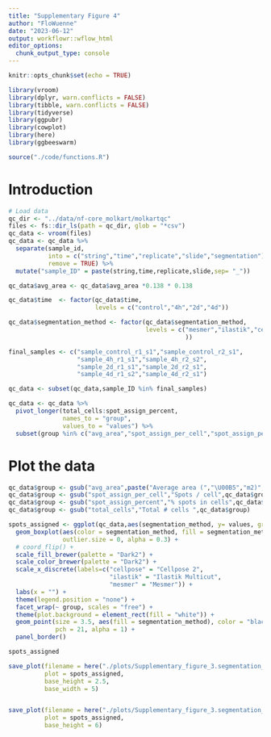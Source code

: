 ```yaml
---
title: "Supplementary Figure 4"
author: "FloWuenne"
date: "2023-06-12"
output: workflowr::wflow_html
editor_options:
  chunk_output_type: console
---
```


```r
knitr::opts_chunk$set(echo = TRUE)

library(vroom)
library(dplyr, warn.conflicts = FALSE)
library(tibble, warn.conflicts = FALSE)
library(tidyverse)
library(ggpubr)
library(cowplot)
library(here)
library(ggbeeswarm)

source("./code/functions.R")
```

# Introduction

```r
# Load data
qc_dir <- "../data/nf-core_molkart/molkartqc"
files <- fs::dir_ls(path = qc_dir, glob = "*csv")
qc_data <- vroom(files)
qc_data <- qc_data %>%
  separate(sample_id,
           into = c("string","time","replicate","slide","segmentation"),
           remove = TRUE) %>%
  mutate("sample_ID" = paste(string,time,replicate,slide,sep= "_"))

qc_data$avg_area <- qc_data$avg_area *0.138 * 0.138

qc_data$time  <- factor(qc_data$time,
                        levels = c("control","4h","2d","4d"))

qc_data$segmentation_method <- factor(qc_data$segmentation_method,
                                      levels = c("mesmer","ilastik","cellpose"
                                                 ))

final_samples <- c("sample_control_r1_s1","sample_control_r2_s1",
                   "sample_4h_r1_s1","sample_4h_r2_s2",
                   "sample_2d_r1_s1","sample_2d_r2_s1",
                   "sample_4d_r1_s2","sample_4d_r2_s1")

qc_data <- subset(qc_data,sample_ID %in% final_samples)

qc_data <- qc_data %>%
  pivot_longer(total_cells:spot_assign_percent,
               names_to = "group",
               values_to = "values") %>%
  subset(group %in% c("avg_area","spot_assign_per_cell","spot_assign_percent","total_cells"))
```

# Plot the data

```r
qc_data$group <- gsub("avg_area",paste("Average area (","\U00B5","m2)",sep=""),qc_data$group)
qc_data$group <- gsub("spot_assign_per_cell","Spots / cell",qc_data$group)
qc_data$group <- gsub("spot_assign_percent","% spots in cells",qc_data$group)
qc_data$group <- gsub("total_cells","Total # cells ",qc_data$group)

spots_assigned <- ggplot(qc_data,aes(segmentation_method, y= values, group = segmentation_method)) +
  geom_boxplot(aes(color = segmentation_method, fill = segmentation_method),
               outlier.size = 0, alpha = 0.3) +
  # coord_flip() +
  scale_fill_brewer(palette = "Dark2") +
  scale_color_brewer(palette = "Dark2") +
  scale_x_discrete(labels=c("cellpose" = "Cellpose 2",
                            "ilastik" = "Ilastik Multicut",
                            "mesmer" = "Mesmer")) +
  labs(x = "") +
  theme(legend.position = "none") +
  facet_wrap(~ group, scales = "free") +
  theme(plot.background = element_rect(fill = "white")) +
  geom_point(size = 3.5, aes(fill = segmentation_method), color = "black" ,
             pch = 21, alpha = 1) +
  panel_border()

spots_assigned

save_plot(filename = here("./plots/Supplementary_figure_3.segmentation_metrics.png"),
          plot = spots_assigned,
          base_height = 2.5,
          base_width = 5)


save_plot(filename = here("./plots/Supplementary_figure_3.segmentation_metrics.pdf"),
          plot = spots_assigned,
          base_height = 6)
```

